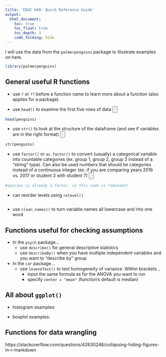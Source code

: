 ```yaml
---
title: 'EDUC 640: Quick Reference Guide'
output:
  html_document:
    toc: true
    toc_float: true
    toc_depth: 3
    code_folding: hide
---
```


I will use the data from the `palmerpenguins` package to illustrate examples on here.
```r
library(palmerpenguins)
```


## General useful R functions

* use `?` or `??` before a function name to learn more about a function (also applies for a package)

* use `head()` to examine the first five rows of data
<input type=button class=hideshow></input>
```r
head(penguins)
```

* use `str()` to look at the structure of the dataframe (and see if variables are in the right format)
<input type=button class=hideshow></input>
```r
str(penguins)
```

* use `factor()` or `as.factor()` to convert (usually) a categorical variable into countable categories (ex. group 1, group 2, group 3 instead of a "string" type). Can also be used numbers that should be categories instead of a continuous integer (ex. if you are comparing years 2016 vs. 2017 or student 3 with student 7)
<input type=button class=hideshow></input>
```r
#species is already a factor, so this code is redundant
```

* can reorder levels using `relevel()`

```r

```


* use `clean_names()` to turn variable names all lowercase and into one word



## Functions useful for checking assumptions

* In the `psych` package...
  - use `describe()` for general descriptive statistics
  - use `describeBy()` when you have multiple independent variables and you want to "describe by" group

* In the `car` package...
  - use `leveneTest()` to test homogeneity of variance. Within brackets...
    - input the same formula as for the ANOVA you want to run
    - specify `center = "mean"` (function's default is median)

## All about `ggplot()`

* histogram examples:

* boxplot examples:

## Functions for data wrangling

https://stackoverflow.com/questions/42630248/collapsing-hiding-figures-in-r-markdown


<script>
$( "input.hideshow" ).each( function ( index, button ) {
  button.value = 'Hide Output';
  $( button ).click( function () {
    var target = this.nextSibling ? this : this.parentNode;
    target = target.nextSibling.nextSibling.nextSibling.nextSibling.nextSibling;
    if ( target.style.display == 'block' || target.style.display == '' ) {
      target.style.display = 'none';
      this.value = 'Show Output';
    } else {
      target.style.display = 'block';
      this.value = 'Hide Output';
    }
  } );
} );
</script>
